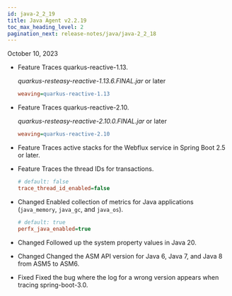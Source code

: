 ```yaml
---
id: java-2_2_19
title: Java Agent v2.2.19
toc_max_heading_level: 2
pagination_next: release-notes/java/java-2_2_18
---
```


October 10, 2023

- <Status>Feature</Status> Traces quarkus-reactive-1.13.

  _quarkus-resteasy-reactive-1.13.6.FINAL.jar_ or later

  ```ini title='whatap.conf'
  weaving=quarkus-reactive-1.13
  ```

- <Status>Feature</Status> Traces quarkus-reactive-2.10.

  _quarkus-resteasy-reactive-2.10.0.FINAL.jar_ or later

  ```ini title='whatap.conf'
  weaving=quarkus-reactive-2.10
  ```

- <Status>Feature</Status> Traces active stacks for the Webflux service in Spring Boot 2.5 or later.

- <Status>Feature</Status> Traces the thread IDs for transactions.

  ```ini title='whatap.conf'
  # default: false
  trace_thread_id_enabled=false
  ```

- <Status>Changed</Status> Enabled collection of metrics for Java applications (<code>java_memory</code>, <code>java_gc</code>, and <code>java_os</code>).

  ```ini title='whatap.conf'
  # default: true
  perfx_java_enabled=true
  ```

- <Status>Changed</Status> Followed up the system property values in Java 20.

- <Status>Changed</Status> Changed the ASM API version for Java 6, Java 7, and Java 8 from ASM5 to ASM6.

- <Status>Fixed</Status> Fixed the bug where the log for a wrong version appears when tracing spring-boot-3.0.
